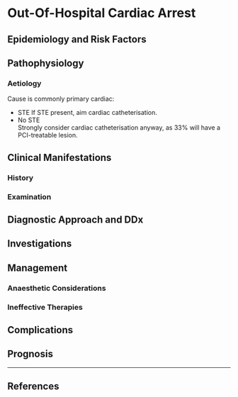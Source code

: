 # Out-Of-Hospital Cardiac Arrest


## Epidemiology and Risk Factors

## Pathophysiology

### Aetiology

Cause is commonly primary cardiac:

* STE 
If STE present, aim cardiac catheterisation.
* No STE  
Strongly consider cardiac catheterisation anyway, as 33% will have a PCI-treatable lesion.


## Clinical Manifestations

### History

### Examination

## Diagnostic Approach and DDx

## Investigations

## Management

### Anaesthetic Considerations

### Ineffective Therapies

## Complications

## Prognosis


---

## References

